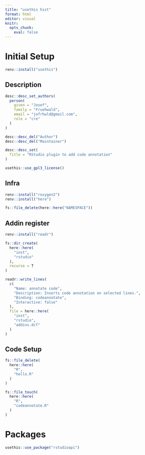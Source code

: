 ```yaml
---
title: "usethis hist"
format: html
editor: visual
knitr: 
  opts_chunk: 
    eval: false
---
```


# Initial Setup

```r
renv::install("usethis")
```

## Description

```r
desc::desc_set_authors(
  person(
    given = "Josef",
    family = "Fruehwald",
    email = "jofrhwld@gmail.com",
    role = "cre"
  )
)
```

```r
desc::desc_del("Author")
desc::desc_del("Maintainer")
```

```r
desc::desc_set(
  Title = "RStudio plugin to add code annotation"
)
```

```r
usethis::use_gpl3_license()
```

## Infra

```r
renv::install("roxygen2")
renv::install("here")
```

```r
fs::file_delete(here::here("NAMESPACE"))
```

## Addin register

```r
renv::install("readr")
```

```r
fs::dir_create(
  here::here(
    "inst",
    "rstudio"
  ),
  recurse = T
)

readr::write_lines(
  c(
    "Name: annotate code",
    "Description: Inserts code annotation on selected lines.",
    "Binding: codeannotate",
    "Interactive: false"
  ),
  file = here::here(
    "inst",
    "rstudio",
    "addins.dcf"
  )
)
```

## Code Setup

```r
fs::file_delete(
  here::here(
    "R",
    "hello.R"
  )
)

fs::file_touch(
  here::here(
    "R",
    "codeannotate.R"
  )
)

```

# Packages

```r
usethis::use_package("rstudioapi")
```

